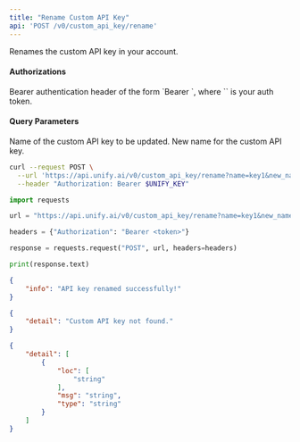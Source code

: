```yaml
---
title: "Rename Custom API Key"
api: 'POST /v0/custom_api_key/rename'
---
```

Renames the custom API key in your account.

#### Authorizations

<ParamField header="Authorization" type="string" required="true">
  Bearer authentication header of the form `Bearer <token>`, where `<token>` is your auth token.
</ParamField>

#### Query Parameters

<ParamField query="name" type="string" required="true">
Name of the custom API key to be updated.
</ParamField>

<ParamField query="new_name" type="string" required="true">
New name for the custom API key.
</ParamField>

<RequestExample>

```bash cURL
curl --request POST \
  --url 'https://api.unify.ai/v0/custom_api_key/rename?name=key1&new_name=key2' \
  --header "Authorization: Bearer $UNIFY_KEY"
```

```python Python
import requests

url = "https://api.unify.ai/v0/custom_api_key/rename?name=key1&new_name=key2"

headers = {"Authorization": "Bearer <token>"}

response = requests.request("POST", url, headers=headers)

print(response.text)
```

</RequestExample>
<ResponseExample>

```json 200
{
    "info": "API key renamed successfully!"
}
```

```json 404
{
    "detail": "Custom API key not found."
}
```

```json 422
{
    "detail": [
        {
            "loc": [
                "string"
            ],
            "msg": "string",
            "type": "string"
        }
    ]
}
```

</ResponseExample>
